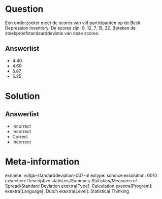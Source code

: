 Question
========
  
Een onderzoeker meet de scores van vijf participanten op de Beck Depression Inventory. De scores zijn: 9, 12, 7, 15, 22. Bereken de steekproefstandaarddeviatie van deze scores: 
  
Answerlist
----------
* 4.40 
* 4.69 
* 5.87 
* 5.25 


Solution
========

Answerlist
----------
* Incorrect
* Incorrect
* Correct
* Incorrect

Meta-information
================
exname: vufgb-standarddeviation-007-nl
extype: schoice
exsolution: 0010
exsection: Descriptive statistics/Summary Statistics/Measures of Spread/Standard Deviation
exextra[Type]: Calculation
exextra[Program]: 
exextra[Language]: Dutch
exextra[Level]: Statistical Thinking